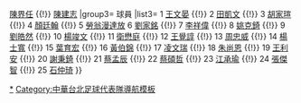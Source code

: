 {{Navbox
| name  = 2012年亞足聯U16少年錦標賽中華台北U16足球代表隊
|title =  [[2012年亞足聯U16少年錦標賽|<font color="white">2012年亞足聯U16少年錦標賽</font>]][[中華台北U16足球代表隊|<font color="white">中華台北U16足球代表隊</font>]]
| titlestyle = background:navy; color:red;
| groupstyle = background:navy; color:#FFFFFF;
|group1=總教練
|list1= [[陳信安]]
|group2=教練
|list2= [[陳永盛]] {{!}} [[陳界任]] {{!}} [[陳建志]]
|group3= 球員
|list3= 1 [[王文晏]] {{!}} 2 [[田凱文]] {{!}} 3 [[胡家瑄]] {{!}} 4 [[顏廷翰]] {{!}} 5 [[勞翁漫達放]] 6 [[劉家銘]] {{!}} 7 [[李祥偉]] {{!}} 8 [[姚克錡]] {{!}} 9 [[劉皓然]] {{!}} 10 [[楊竣文]] {{!}} 11 [[衛懋庭]] {{!}} 12 [[王覺諄]] {{!}} 13 [[周忠威]] {{!}} 14 [[楊士寬]] {{!}} 15 [[葉育宏]] {{!}} 16 [[黃伯錦]] {{!}} 17 [[凌文瑞]] {{!}} 18 [[朱尚恩]] {{!}} 19 [[王利安]] {{!}} 20 [[謝秉錡]] {{!}} 21 [[蔡孟辰]] {{!}} 22 [[蔡碩哲]] {{!}} 23 [[江承瑜]] {{!}} 24 [[張傑智]] {{!}} 25 [[石仲琦]]
}}<noinclude>
[[Category:中華台北青年足球代表隊|*]]
[[Category:中華台北足球代表隊導航模板]]
</noinclude>